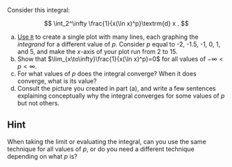 Consider this integral:

$$
    \int_2^\infty 
    \frac{1}{x(\ln x)^p}\textrm{d} x
    .
$$

a.  [Use `R`](https://sta240-f25.github.io/explainers/lineplot.html) to create a single plot with many lines, each graphing the *integrand* for a different value of $p$. Consider $p$ equal to -2, -1.5, -1, 0, 1, and 5, and make the $x$-axis of your plot run from 2 to 15.
b.  Show that $\lim_{x\to\infty}\frac{1}{x(\ln x)^p}=0$ for all values of $-\infty<p<\infty$.
c.  For what values of $p$ does the integral converge? When it does converge, what is its value?
d.  Consult the picture you created in part (a), and write a few sentences explaining conceptually why the integral converges for some values of $p$ but not others.

::: {.callout-tip collapse="true"}
## Hint

When taking the limit or evaluating the integral, can you use the same technique for all values of $p$, or do you need a different technique depending on what $p$ is?
:::
